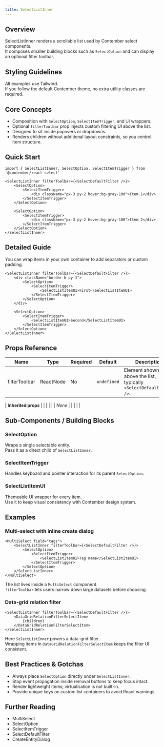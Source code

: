 ```yaml
---
title: SelectListInner
---
```


<!-- Edited by human: false -->
<!-- Examples count: 10 -->
<!-- Source examples: 0 -->
<!-- Playground examples: 0 -->
<!-- External examples: 10 -->
<!-- Import examples: 5 -->

## Overview
SelectListInner renders a scrollable list used by Contember select components.  
It composes smaller building blocks such as `SelectOption` and can display an optional filter toolbar.

## Styling Guidelines
All examples use Tailwind.  
If you follow the default Contember theme, no extra utility classes are required.

## Core Concepts
- Composition with `SelectOption`, `SelectItemTrigger`, and UI wrappers.  
- Optional `filterToolbar` prop injects custom filtering UI above the list.  
- Designed to sit inside popovers or dropdowns.  
- Renders children without additional layout constraints, so you control item structure.

## Quick Start
```tsx
import { SelectListInner, SelectOption, SelectItemTrigger } from '@contember/react-select'

<SelectListInner filterToolbar={<SelectDefaultFilter />}>
	<SelectOption>
		<SelectItemTrigger>
			<div className="px-3 py-2 hover:bg-gray-100">Item 1</div>
		</SelectItemTrigger>
	</SelectOption>

	<SelectOption>
		<SelectItemTrigger>
			<div className="px-3 py-2 hover:bg-gray-100">Item 2</div>
		</SelectItemTrigger>
	</SelectOption>
</SelectListInner>
```

## Detailed Guide
You can wrap items in your own container to add separators or custom padding.

```tsx
<SelectListInner filterToolbar={<SelectDefaultFilter />}>
	<div className="border-b py-1">
		<SelectOption>
			<SelectItemTrigger>
				<SelectListItemUI>First</SelectListItemUI>
			</SelectItemTrigger>
		</SelectOption>
	</div>

	<SelectOption>
		<SelectItemTrigger>
			<SelectListItemUI>Second</SelectListItemUI>
		</SelectItemTrigger>
	</SelectOption>
</SelectListInner>
```

## Props Reference
| Name | Type | Required | Default | Description |
|------|------|----------|---------|-------------|
| filterToolbar | ReactNode | No | `undefined` | Element shown above the list, typically `<SelectDefaultFilter />`. |

<!-- inherited props -->
| **Inherited props** | | | | |
| _None_ | | | | |

## Sub-Components / Building Blocks
### SelectOption
Wraps a single selectable entity.  
Pass it as a direct child of `SelectListInner`.

### SelectItemTrigger
Handles keyboard and pointer interaction for its parent `SelectOption`.

### SelectListItemUI
Themeable UI wrapper for every item.  
Use it to keep visual consistency with Contember design system.

## Examples
### Multi-select with inline create dialog
```tsx
<MultiSelect field="tags">
	<SelectListInner filterToolbar={<SelectDefaultFilter />}>
		<SelectOption>
			<SelectItemTrigger>
				<SelectListItemUI>Tag name</SelectListItemUI>
			</SelectItemTrigger>
		</SelectOption>
	</SelectListInner>
</MultiSelect>
```
The list lives inside a `MultiSelect` component.  
`filterToolbar` lets users narrow down large datasets before choosing.

### Data-grid relation filter
```tsx
<SelectListInner filterToolbar={<SelectDefaultFilter />}>
	<DataGridRelationFilterSelectItem>
		{children}
	</DataGridRelationFilterSelectItem>
</SelectListInner>
```
Here `SelectListInner` powers a data-grid filter.  
Wrapping items in `DataGridRelationFilterSelectItem` keeps the filter UI consistent.

## Best Practices & Gotchas
- Always place `SelectOption` directly under `SelectListInner`.  
- Stop event propagation inside removal buttons to keep focus intact.  
- Render lightweight items; virtualisation is not built-in.  
- Provide unique keys on custom list containers to avoid React warnings.

## Further Reading
- MultiSelect  
- SelectOption  
- SelectItemTrigger  
- SelectDefaultFilter  
- CreateEntityDialog  

<!-- End of Generated Documentation -->